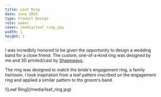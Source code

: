```yaml
---
title: Leaf Ring
date: June 2019
type: Product Design
role: maker
cover: /media/leaf_ring.jpg
width: 1
height: 1
---
```


I was incredbily honored to be given the opportunity to design a wedding band for a close friend. The custom, one-of-a-kind ring was designed by me and 3D printed/cast by [Shapeways](https://www.shapeways.com/).

The ring was designed to match the bride's engagement ring, a family heirloom. I took inspiration from a leaf pattern inscribed on the engagement ring and applied a similar pattern to ths groom's band.

<Wide>
  ![Leaf Ring](/media/leaf_ring.jpg)
</Wide>